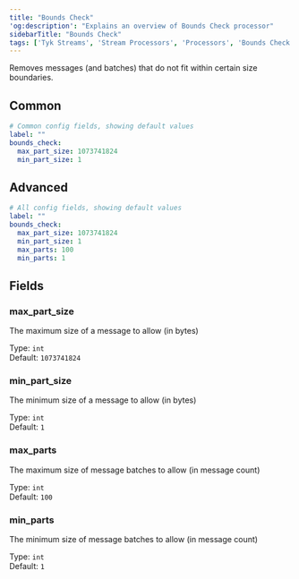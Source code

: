 ```yaml
---
title: "Bounds Check"
'og:description': "Explains an overview of Bounds Check processor"
sidebarTitle: "Bounds Check"
tags: ['Tyk Streams', 'Stream Processors', 'Processors', 'Bounds Check']
---
```


Removes messages (and batches) that do not fit within certain size boundaries.


## Common

```yml
# Common config fields, showing default values
label: ""
bounds_check:
  max_part_size: 1073741824
  min_part_size: 1
```

## Advanced

```yml
# All config fields, showing default values
label: ""
bounds_check:
  max_part_size: 1073741824
  min_part_size: 1
  max_parts: 100
  min_parts: 1
```

## Fields

### max_part_size

The maximum size of a message to allow (in bytes)


Type: `int`  
Default: `1073741824`  

### min_part_size

The minimum size of a message to allow (in bytes)


Type: `int`  
Default: `1`  

### max_parts

The maximum size of message batches to allow (in message count)


Type: `int`  
Default: `100`  

### min_parts

The minimum size of message batches to allow (in message count)


Type: `int`  
Default: `1`  
